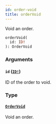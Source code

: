 ```yaml
---
id: order-void
title: orderVoid
---
```


Void an order.

```graphql
orderVoid(
  id: ID!
): OrderVoid

```

### Arguments

#### `id` ([`ID!`](/developer/api-reference/scalars/id.mdx))

ID of the order to void.

### Type

#### [`OrderVoid`](/developer/api-reference/objects/order-void.mdx)

Void an order.
